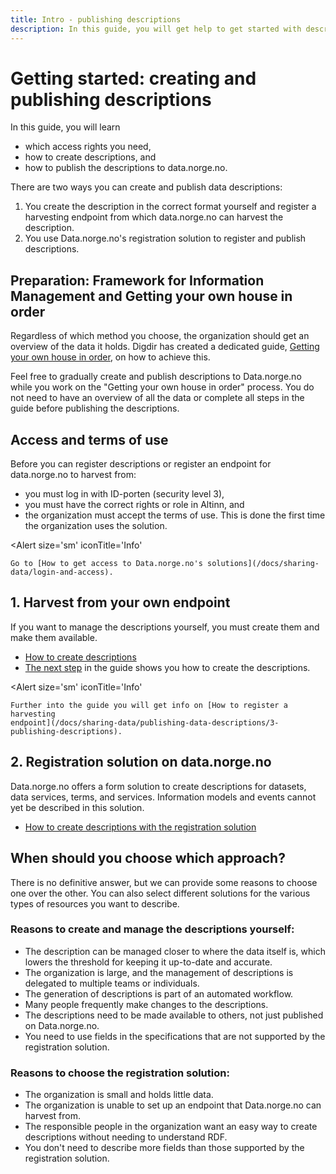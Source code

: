 ```yaml
---
title: Intro - publishing descriptions
description: In this guide, you will get help to get started with describing data and publishing the description to data.norge.no.
---
```


# Getting started: creating and publishing descriptions

In this guide, you will learn

-   which access rights you need,
-   how to create descriptions, and
-   how to publish the descriptions to data.norge.no.

<Divider />

There are two ways you can create and publish data descriptions:

1. You create the description in the correct format yourself and register a harvesting endpoint from which data.norge.no can harvest the description.
2. You use Data.norge.no's registration solution to register and publish descriptions.

## Preparation: Framework for Information Management and Getting your own house in order

Regardless of which method you choose, the organization should get an overview of the data it holds. Digdir has created a dedicated guide, [Getting your own house in order](https://www.digdir.no/informasjonsforvaltning/veileder-orden-i-eget-hus/2716), on how to achieve this.

Feel free to gradually create and publish descriptions to Data.norge.no while you work on the "Getting your own house in order" process. You do not need to have an overview of all the data or complete all steps in the guide before publishing the descriptions.

## Access and terms of use

Before you can register descriptions or register an endpoint for data.norge.no to harvest from:

-   you must log in with ID-porten (security level 3),
-   you must have the correct rights or role in Altinn, and
-   the organization must accept the terms of use. This is done the first time the organization uses the solution.

<Alert 
    size='sm'
    iconTitle='Info'
>
    Go to [How to get access to Data.norge.no's solutions](/docs/sharing-data/login-and-access).
</Alert>

## 1. Harvest from your own endpoint

If you want to manage the descriptions yourself, you must create them and make them available.

-   [How to create descriptions](/docs/sharing-data/publishing-data-descriptions/1-creating-descriptions-self)
-   [The next step](/docs/sharing-data/publishing-data-descriptions/1-creating-descriptions-self) in the guide shows you how to create the descriptions.

<Alert 
    size='sm'
    iconTitle='Info'
>
    Further into the guide you will get info on [How to register a harvesting
    endpoint](/docs/sharing-data/publishing-data-descriptions/3-publishing-descriptions).
</Alert>

## 2. Registration solution on data.norge.no

Data.norge.no offers a form solution to create descriptions for datasets, data services, terms, and services. Information models and events cannot yet be described in this solution.

-   [How to create descriptions with the registration solution](/docs/sharing-data/publishing-data-descriptions/2-creating-descriptions-registration)

## When should you choose which approach?

There is no definitive answer, but we can provide some reasons to choose one over the other. You can also select different solutions for the various types of resources you want to describe.

### Reasons to create and manage the descriptions yourself:

-   The description can be managed closer to where the data itself is, which lowers the threshold for keeping it up-to-date and accurate.
-   The organization is large, and the management of descriptions is delegated to multiple teams or individuals.
-   The generation of descriptions is part of an automated workflow.
-   Many people frequently make changes to the descriptions.
-   The descriptions need to be made available to others, not just published on Data.norge.no.
-   You need to use fields in the specifications that are not supported by the registration solution.

### Reasons to choose the registration solution:

-   The organization is small and holds little data.
-   The organization is unable to set up an endpoint that Data.norge.no can harvest from.
-   The responsible people in the organization want an easy way to create descriptions without needing to understand RDF.
-   You don't need to describe more fields than those supported by the registration solution.
